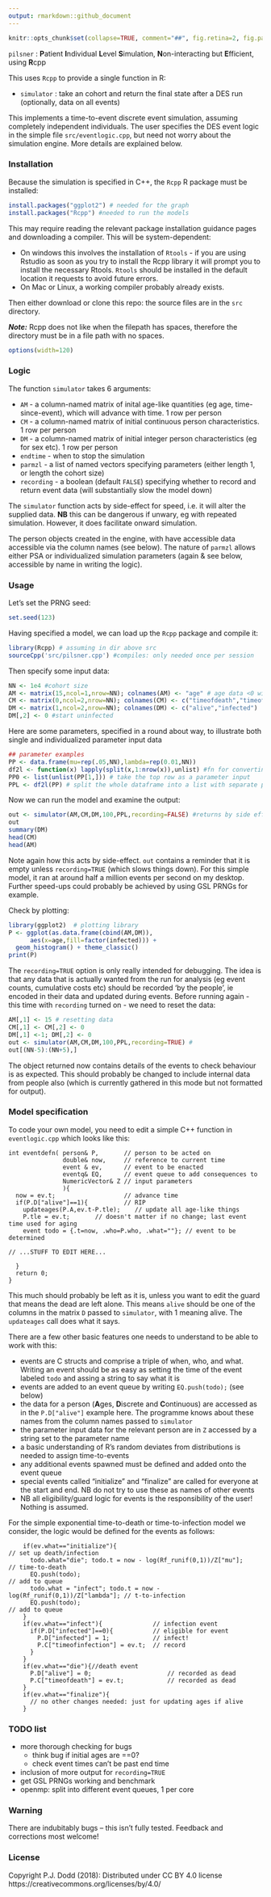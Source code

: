 ```yaml
---
output: rmarkdown::github_document
---
```


<!-- README.md is generated from README.Rmd. Please edit that file -->
<!-- using Rscript -e 'library(rmarkdown); rmarkdown::render("README.Rmd")' -->

```r
knitr::opts_chunk$set(collapse=TRUE, comment="##", fig.retina=2, fig.path = "README_figs/README-")
```



`pilsner` : **P**atient **I**ndividual **L**evel **S**imulation, **N**on-interacting but **E**fficient, using **R**cpp

This uses `Rcpp` to provide a single function in R:

- `simulator` : take an cohort and return the final state after a DES run (optionally, data on all events)

This implements a time-to-event discrete event simulation, assuming completely independent individuals. 
The user specifies the DES event logic in the simple file `src/eventlogic.cpp`, but need not worry about the simulation engine.
More details are explained below. 


### Installation

Because the simulation is specified in C++, the `Rcpp` R package must be installed:

```r
install.packages("ggplot2") # needed for the graph
install.packages("Rcpp") #needed to run the models
```
This may require reading the relevant package installation guidance pages and downloading a compiler. This will be system-dependent:

- On windows this involves the installation of `Rtools` - if you are using Rstudio as soon as you try to install the Rcpp library it will prompt you to install the necessary Rtools. `Rtools` should be installed in the default location it requests to avoid future errors.
- On Mac or Linux, a working compiler probably already exists. 

Then either download or clone this repo: the source files are in the `src` directory.

***Note:*** Rcpp does not like when the filepath has spaces, therefore the directory must be in a file path with no spaces.

```r
options(width=120)
```

### Logic

The function `simulator` takes 6 arguments:

- `AM` - a column-named matrix of inital age-like quantities (eg age, time-since-event), which will advance with time. 1 row per person 
- `CM` - a column-named matrix of initial continuous person characteristics. 1 row per person 
- `DM` - a column-named matrix of initial integer person characteristics (eg for sex etc). 1 row per person 
- `endtime` - when to stop the simulation
- `parmzl` - a list of named vectors specifying parameters (either length 1, or length the cohort size) 
- `recording` - a boolean (default `FALSE`) specifying whether to record and return event data (will substantially slow the model down)

The `simulator` function acts by side-effect for speed, i.e. it will alter the supplied data. **NB** this can be dangerous if unwary, eg with repeated simulation. However, it does facilitate onward simulation.

The person objects created in the engine, with have accessible data accessible via the column names (see below). The nature of `parmzl` allows either PSA or individualized simulation parameters (again & see below, accessible by name in writing the logic).


### Usage

Let's set the PRNG seed:

```r
set.seed(123)
```

Having specified a model, we can load up the `Rcpp` package and compile it:


```r
library(Rcpp) # assuming in dir above src
sourceCpp('src/pilsner.cpp') #compiles: only needed once per session
```
Then specify some input data:

```r
NN <- 1e4 #cohort size
AM <- matrix(15,ncol=1,nrow=NN); colnames(AM) <- "age" # age data <0 will not be advanced
CM <- matrix(0,ncol=2,nrow=NN); colnames(CM) <- c("timeofdeath","timeofinfection")
DM <- matrix(1,ncol=2,nrow=NN); colnames(DM) <- c("alive","infected")
DM[,2] <- 0 #start uninfected
```

Here are some parameters, specified in a round about way, to illustrate both single and individualized parameter input data

```r
## parameter examples
PP <- data.frame(mu=rep(.05,NN),lambda=rep(0.01,NN))
df2l <- function(x) lapply(split(x,1:nrow(x)),unlist) #fn for converting dataframe
PP0 <- list(unlist(PP[1,])) # take the top row as a parameter input
PPL <- df2l(PP) # split the whole dataframe into a list with separate parameter for everyone
```

Now we can run the model and examine the output:
```r
out <- simulator(AM,CM,DM,100,PPL,recording=FALSE) #returns by side effect
out
summary(DM)
head(CM)
head(AM)
```
Note again how this acts by side-effect. `out` contains a reminder that it is empty unless `recording=TRUE` (which slows things down). For this simple model, it ran at around half a million events per second on my desktop. Further speed-ups could probably be achieved by using GSL PRNGs for example.

Check by plotting:
```r
library(ggplot2)  # plotting library 
P <- ggplot(as.data.frame(cbind(AM,DM)),
      aes(x=age,fill=factor(infected))) +
  geom_histogram() + theme_classic()
print(P)  
```

The `recording=TRUE` option is only really intended for debugging. The idea is that any data that is actually wanted from the run for analysis (eg event counts, cumulative costs etc) should be recorded 'by the people', ie encoded in their data and updated during events. Before running again - this time with `recording` turned on - we need to reset the data:

```r
AM[,1] <- 15 # resetting data 
CM[,1] <- CM[,2] <- 0
DM[,1] <-1; DM[,2] <- 0 
out <- simulator(AM,CM,DM,100,PPL,recording=TRUE) #
out[(NN-5):(NN+5),]
```
The object returned now contains details of the events to check behaviour is as expected. This should probably be changed to include internal data from people also (which is currently gathered in this mode but not formatted for output).

### Model specification

To code your own model, you need to edit a simple C++ function in `eventlogic.cpp` which looks like this:

```Rcpp
int eventdefn( person& P,       // person to be acted on
               double& now,     // reference to current time
               event & ev,      // event to be enacted
               eventq& EQ,      // event queue to add consequences to
               NumericVector& Z // input parameters
               ){
  now = ev.t;                   // advance time
  if(P.D["alive"]==1){          // RIP
    updateages(P.A,ev.t-P.tle);    // update all age-like things
    P.tle = ev.t;       // doesn't matter if no change; last event time used for aging
    event todo = {.t=now, .who=P.who, .what=""}; // event to be determined

// ...STUFF TO EDIT HERE...
   
  }
  return 0;
}

```

This much should probably be left as it is, unless you want to edit the guard that means the dead are left alone. This means `alive` should be one of the columns in the matrix `D` passed to `simulator`, with 1 meaning alive. The `updateages` call does what it says.

There are a few other basic features one needs to understand to be able to work with this:

- events are C structs and comprise a triple of when, who, and what. Writing an event should be as easy as setting the time of the event labeled `todo` and assing a string to say what it is
- events are added to an event queue by writing `EQ.push(todo);` (see below)
- the data for a person (**A**ges, **D**iscrete and **C**ontinuous) are accessed as in the `P.D["alive"]` example here. The programme knows about these names from the column names passed to `simulator`
- the parameter input data for the relevant person are in `Z` accessed by a string set to the parameter name 
- a basic understanding of R's random deviates from distributions is needed to assign time-to-events
- any additional events spawned must be defined and added onto the event queue
- special events called "initialize" and "finalize" are called for everyone at the start and end. NB do not try to use these as names of other events
- NB all eligibility/guard logic for events is the responsibility of the user! Nothing is assumed.

For the simple exponential time-to-death or time-to-infection model we consider, the logic would be defined for the events as follows:


```Rcpp
    if(ev.what=="initialize"){                                             // set up death/infection
      todo.what="die"; todo.t = now - log(Rf_runif(0,1))/Z["mu"];          // time-to-death
      EQ.push(todo);                                                       // add to queue
      todo.what = "infect"; todo.t = now - log(Rf_runif(0,1))/Z["lambda"]; // t-to-infection
      EQ.push(todo);                                                       // add to queue
    }
    if(ev.what=="infect"){              // infection event
      if(P.D["infected"]==0){           // eligible for event
        P.D["infected"] = 1;            // infect!
        P.C["timeofinfection"] = ev.t;  // record
      }
    }
    if(ev.what=="die"){//death event
      P.D["alive"] = 0;                     // recorded as dead
      P.C["timeofdeath"] = ev.t;            // recorded as dead
    }
    if(ev.what=="finalize"){
      // no other changes needed: just for updating ages if alive
    }

```

### TODO list

- more thorough checking for bugs
	- think bug if initial ages are ==0?
	- check event times can't be past end time
- inclusion of more output for `recording=TRUE`
- get GSL PRNGs working and benchmark
- openmp: split into different event queues, 1 per core


### Warning

There are indubitably bugs -- this isn't fully tested. Feedback and corrections most welcome!

### License

Copyright P.J. Dodd (2018): Distributed under CC BY 4.0 license https://creativecommons.org/licenses/by/4.0/
